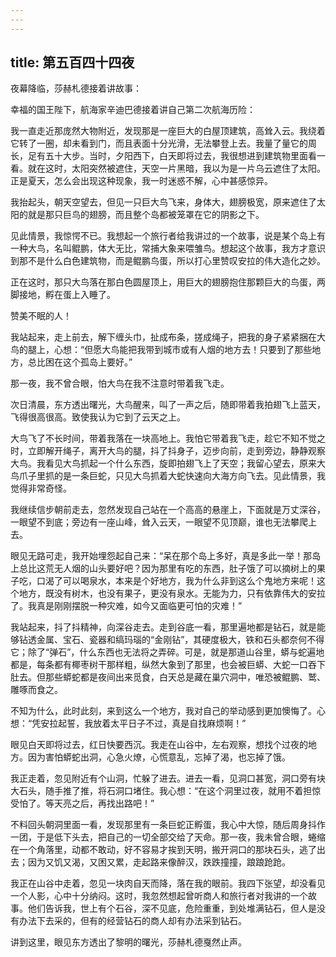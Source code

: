 ```yaml
---
---
---
```

title: 第五百四十四夜
---






夜幕降临，莎赫札德接着讲故事：





幸福的国王陛下，航海家辛迪巴德接着讲自己第二次航海历险：

我一直走近那庞然大物附近，发现那是一座巨大的白屋顶建筑，高耸入云。我绕着它转了一圈，却未看到门，而且表面十分光滑，无法攀登上去。我量了量它的周长，足有五十大步。当时，夕阳西下，白天即将过去，我很想进到建筑物里面看一看。就在这时，太阳突然被遮住，天空一片黑暗，我以为是一片乌云遮住了太阳。正是夏天，怎么会出现这种现象，我一时迷惑不解，心中甚感惊异。

我抬起头，朝天空望去，但见一只巨大鸟飞来，身体大，翅膀极宽，原来遮住了太阳的就是那只巨鸟的翅膀，而且整个岛都被笼罩在它的阴影之下。

见此情景，我惊愕不已。我想起一个旅行者给我讲过的一个故事，说是某个岛上有一种大鸟，名叫鲲鹏，体大无比，常捕大象来喂雏鸟。想起这个故事，我方才意识到那不是什么白色建筑物，而是鲲鹏鸟蛋，所以打心里赞叹安拉的伟大造化之妙。

正在这时，那只大鸟落在那白色圆屋顶上，用巨大的翅膀抱住那颗巨大的鸟蛋，两脚接地，孵在蛋上入睡了。

赞美不眠的人！

我站起来，走上前去，解下缠头巾，扯成布条，搓成绳子，把我的身子紧紧捆在大鸟的腿上，心想：“但愿大鸟能把我带到城市或有人烟的地方去！只要到了那些地方，总比困在这个孤岛上要好。”

那一夜，我不曾合眼，怕大鸟在我不注意时带着我飞走。

次日清晨，东方透出曙光，大鸟醒来，叫了一声之后，随即带着我拍翅飞上蓝天，飞得很高很高。致使我认为它到了云天之上。

大鸟飞了不长时间，带着我落在一块高地上。我怕它带着我飞走，趁它不知不觉之时，立即解开绳子，离开大鸟的腿，抖了抖身子，迈步向前，走到旁边，静静观察大鸟。我看见大鸟抓起一个什么东西，旋即拍翅飞上了天空；我留心望去，原来大鸟爪子里抓的是一条巨蛇，只见大鸟抓着大蛇快速向大海方向飞去。见此情景，我觉得非常奇怪。

我继续信步朝前走去，忽然发现自己站在一个高高的悬崖上，下面就是万丈深谷，一眼望不到底；旁边有一座山峰，耸入云天，一眼望不见顶巅，谁也无法攀爬上去。

眼见无路可走，我开始埋怨起自己来：“呆在那个岛上多好，真是多此一举！那岛上总比这荒无人烟的山头要好吧？因为那里有吃的东西，肚子饿了可以摘树上的果子吃，口渴了可以喝泉水，本来是个好地方，我为什么非到这么个鬼地方来呢！这个地方，既没有树木，也没有果子，更没有泉水。无能为力，只有依靠伟大的安拉了。我真是刚刚摆脱一种灾难，如今又面临更可怕的灾难！”

我站起来，抖了抖精神，向深谷走去。走到谷底一看，那里遍地都是钻石，就是能够钻透金属、宝石、瓷器和缟玛瑙的“金刚钻”，其硬度极大，铁和石头都奈何不得它；除了“弹石”，什么东西也无法将之弄碎。可是，就是那道山谷里，蟒与蛇遍地都是，每条都有椰枣树干那样粗，纵然大象到了那里，也会被巨蟒、大蛇一口吞下肚去。但那些蟒蛇都是夜间出来觅食，白天总是藏在巢穴洞中，唯恐被鲲鹏、鹫、雕啄而食之。

不知为什么，此时此刻，来到这么一个地方，我对自己的举动感到更加懊悔了。心想：“凭安拉起誓，我放着太平日子不过，真是自找麻烦啊！”

眼见白天即将过去，红日快要西沉。我走在山谷中，左右观察，想找个过夜的地方。因为害怕蟒蛇出洞，心急火燎，心慌意乱，忘掉了渴，也忘掉了饿。

我正走着，忽见附近有个山洞，忙躲了进去。进去一看，见洞口甚宽，洞口旁有块大石头，随手推了推，将石洞口堵住。我心想：“在这个洞里过夜，就用不着担惊受怕了。等天亮之后，再找出路吧！”

不料回头朝洞里面一看，发现那里有一条巨蛇正孵蛋，我心中大惊，随后周身抖作一团，于是低下头去，把自己的一切全部交给了天命。那一夜，我未曾合眼，蜷缩在一个角落里，动都不敢动，好不容易才挨到天明，搬开洞口的那块石头，逃了出去；因为又饥又渴，又困又累，走起路来像醉汉，跌跌撞撞，踉踉跄跄。

我正在山谷中走着，忽见一块肉自天而降，落在我的眼前。我四下张望，却没看见一个人影，心中十分纳闷。这时，我忽然想起曾听商人和旅行者对我讲的一个故事。他们告诉我，世上有个石谷，深不见底，危险重重，到处堆满钻石，但人是没有办法下去采的，但有的经营钻石的商人却有办法采到钻石。





讲到这里，眼见东方透出了黎明的曙光，莎赫札德戛然止声。